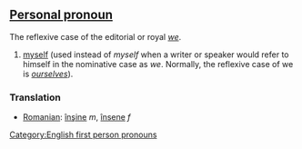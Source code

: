 ==[[Personal pronoun]]==
The reflexive case of the editorial or royal ''[[we]]''.

#[[myself]] (used instead of ''myself'' when a writer or speaker would refer to himself in the nominative case as ''we''. Normally, the reflexive case of we is ''[[ourselves]]'').

===Translation===
* [[Romanian]]: [[înşine]] ''m'', [[însene]] ''f''
[[Category:English first person pronouns]]